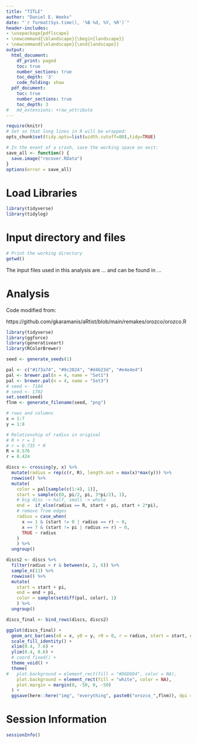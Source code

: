 ```yaml
---
title: "TITLE"
author: "Daniel E. Weeks"
date: "`r format(Sys.time(), '%B %d, %Y, %R')`"
header-includes:
- \usepackage{pdflscape}
- \newcommand{\blandscape}{\begin{landscape}}
- \newcommand{\elandscape}{\end{landscape}}
output:
  html_document:
    df_print: paged
    toc: true
    number_sections: true
    toc_depth: '3'
    code_folding: show
  pdf_document:
    toc: true
    number_sections: true
    toc_depth: 3
#   md_extensions: +raw_attribute
---
```


```r
require(knitr)
# Set so that long lines in R will be wrapped:
opts_chunk$set(tidy.opts=list(width.cutoff=80),tidy=TRUE)
```

```r
# In the event of a crash, save the working space on exit:
save_all <- function() {
  save.image("recover.RData")
}
options(error = save_all)
```


# Load Libraries

```r
library(tidyverse)
library(tidylog)
```

# Input directory and files 

```r
# Print the working directory
getwd()
```
The input files used in this analysis are ... and can be found in ... 

# Analysis

Code modified from:

https://github.com/gkaramanis/aRtist/blob/main/remakes/orozco/orozco.R

```r
library(tidyverse)
library(ggforce)
library(generativeart)
library(RColorBrewer)
```

```r
seed <- generate_seeds(1)

pal <- c("#173a74", "#9c2024", "#d4b23d", "#e4e4e4")
pal <- brewer.pal(n = 4, name = "Set1")
pal <- brewer.pal(n = 4, name = "Set3")
# seed <- 7184
# seed <- 1702
set.seed(seed)
flnm <- generate_filename(seed, "png")

# rows and columns
x = 1:7
y = 1:8

# Relationship of radius in original
# R + r = 1
# r = 0.735 * R
R = 0.576
r = 0.424

discs <- crossing(y, x) %>% 
  mutate(radius = rep(c(r, R), length.out = max(x)*max(y))) %>% 
  rowwise() %>% 
  mutate(
    color = pal[sample(c(1:4), 1)],
    start = sample(c(0, pi/2, pi, 3*pi/2), 1),
    # big disc -> half, small -> whole
    end =  if_else(radius == R, start + pi, start + 2*pi),
    # remove from edges
    radius = case_when(
      x == 1 & (start != 0 | radius == r) ~ 0,
      x == 7 & (start != pi | radius == r) ~ 0,
      TRUE ~ radius
    )
    ) %>% 
  ungroup() 

discs2 <- discs %>% 
  filter(radius > r & between(x, 2, 6)) %>% 
  sample_n(11) %>% 
  rowwise() %>% 
  mutate(
    start = start + pi,
    end = end + pi,
    color = sample(setdiff(pal, color), 1)
    ) %>% 
  ungroup()

discs_final <- bind_rows(discs, discs2)

ggplot(discs_final) +
  geom_arc_bar(aes(x0 = x, y0 = y, r0 = 0, r = radius, start = start, end = end, fill = color), color = NA) +
  scale_fill_identity() +
  xlim(0.4, 7.6) +
  ylim(0.4, 8.6) +
  # coord_fixed() +
  theme_void() +
  theme(
#   plot.background = element_rect(fill = "#D6D6D4", color = NA),
    plot.background = element_rect(fill = "white", color = NA),
    plot.margin = margin(0, -50, 0, -50)
  ) +
  ggsave(here::here("img", "everything", paste0("orozco_",flnm)), dpi = 320, height = 8, width = 5.65)
```


# Session Information

```r
sessionInfo()
```

